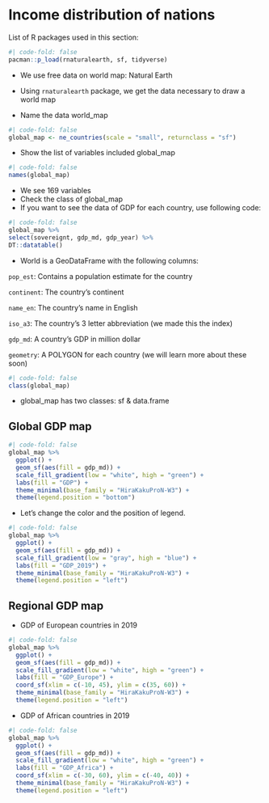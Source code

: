 # Income distribution of nations

List of R packages used in this section:

```r
#| code-fold: false
pacman::p_load(rnaturalearth, sf, tidyverse)
```

-   We use free data on world map: Natural Earth

-   Using `rnaturalearth` package, we get the data necessary to draw a world map

-   Name the data world_map

```r
#| code-fold: false
global_map <- ne_countries(scale = "small", returnclass = "sf")
```

-   Show the list of variables included global_map

```r
#| code-fold: false
names(global_map)
```

-   We see 169 variables
-   Check the class of global_map
-   If you want to see the data of GDP for each country, use following code:

```r
#| code-fold: false
global_map %>% 
select(sovereignt, gdp_md, gdp_year) %>% 
DT::datatable()
```

-   World is a GeoDataFrame with the following columns:

`pop_est`: Contains a population estimate for the country

`continent`: The country's continent

`name_en`: The country's name in English

`iso_a3`: The country's 3 letter abbreviation (we made this the index)

`gdp_md`: A country's GDP in million dollar

`geometry`: A POLYGON for each country (we will learn more about these soon)

```r
#| code-fold: false
class(global_map)
```

-   global_map has two classes: sf & data.frame

## Global GDP map

```r
#| code-fold: false
global_map %>% 
  ggplot() +
  geom_sf(aes(fill = gdp_md)) +
  scale_fill_gradient(low = "white", high = "green") +
  labs(fill = "GDP") +
  theme_minimal(base_family = "HiraKakuProN-W3") +
  theme(legend.position = "bottom")
```

-   Let's change the color and the position of legend.

```r
#| code-fold: false
global_map %>% 
  ggplot() +
  geom_sf(aes(fill = gdp_md)) +
  scale_fill_gradient(low = "gray", high = "blue") +
  labs(fill = "GDP_2019") +
  theme_minimal(base_family = "HiraKakuProN-W3") +
  theme(legend.position = "left")
```

## Regional GDP map

-   GDP of European countries in 2019

```r
#| code-fold: false
global_map %>% 
  ggplot() +
  geom_sf(aes(fill = gdp_md)) +
  scale_fill_gradient(low = "white", high = "green") +
  labs(fill = "GDP_Europe") +
  coord_sf(xlim = c(-10, 45), ylim = c(35, 60)) +
  theme_minimal(base_family = "HiraKakuProN-W3") +
  theme(legend.position = "left")
```

-   GDP of African countries in 2019

```r
#| code-fold: false
global_map %>% 
  ggplot() +
  geom_sf(aes(fill = gdp_md)) +
  scale_fill_gradient(low = "white", high = "green") +
  labs(fill = "GDP_Africa") +
  coord_sf(xlim = c(-30, 60), ylim = c(-40, 40)) +
  theme_minimal(base_family = "HiraKakuProN-W3") +
  theme(legend.position = "left")
```
